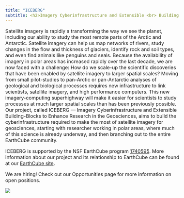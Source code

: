 ```yaml
---
title: "ICEBERG"
subtitle: <h2>Imagery Cyberinfrastructure and Extensible <br> Building Blocks to Enhance Research in the Geosciences<h2>
---
```

<style type="text/css">
h1.title {
  font-size: 38px;
  color: DarkBlue;
  text-align: center;
}
h2 {
  font-size: 24px;
  color: DarkCyan;
  text-align: center;
}
body{ /* Normal  */
      font-size: 16px;
  }
}
</style>

Satellite imagery is rapidly a transforming the way we see the planet, including our ability to study the most remote parts of the Arctic and Antarctic. Satellite imagery can help us map networks of rivers, study changes in the flow and thickness of glaciers, identify rock and soil types, and even find animals like penguins and seals. Because the availability of imagery in polar areas has increased rapidly over the last decade, we are now faced with a challenge: How do we scale-up the scientific discoveries that have been enabled by satellite imagery to larger spatial scales? Moving from small pilot-studies to pan-Arctic or pan-Antarctic analyses of geological and biological processes requires new infrastructure to link scientists, satellite imagery, and high performance computers. This new imagery-computing superhighway will make it easier for scientists to study processes at much larger spatial scales than has been previously possible. Our project, called ICEBERG — Imagery Cyberinfrastructure and Extensible Building-Blocks to Enhance Research in the Geosciences, aims to build the cyberinfrastructure required to make the most of satellite imagery for geosciences, starting with researcher working in polar areas, where much of this science is already underway, and then branching out to the entire EarthCube community. 

ICEBERG is supported by the NSF EarthCube program [1740595](https://www.nsf.gov/awardsearch/showAward?AWD_ID=1740595&HistoricalAwards=false). More information about our project and its relationship to EarthCube can be found at our [EarthCube site](https://www.earthcube.org/group/iceberg-imagery-cyberinfrastructure-extensible-building-blocks-enhance-research-geosciences).

We are hiring! Check out our Opportunities page for more information on open positions.

![](Petermann_Credit_Lynch.jpg)
